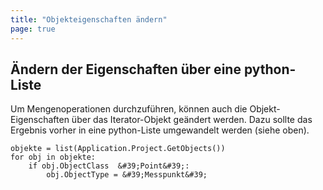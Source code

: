 ```yaml
---
title: "Objekteigenschaften ändern"
page: true
---
```

## &#196;ndern der Eigenschaften &#252;ber eine python-Liste

Um Mengenoperationen durchzuf&#252;hren, k&#246;nnen auch die Objekt-Eigenschaften &#252;ber das Iterator-Objekt ge&#228;ndert werden.
Dazu sollte das Ergebnis vorher in eine  <Italic>  <Bold> python-Liste umgewandelt </Bold>  </Italic>  werden (siehe oben).

```
objekte = list(Application.Project.GetObjects())
for obj in objekte:
    if obj.ObjectClass  &#39;Point&#39;:
        obj.ObjectType = &#39;Messpunkt&#39;

```

